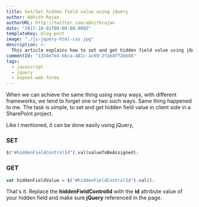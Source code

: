 ```yaml
---
title: Get/Set hidden field value using jQuery
author: Abhith Rajan
authorURL: http://twitter.com/abhithrajan
date: "2017-10-01T00:00:00.000Z"
templateKey: blog-post
image: "./js-jquery-html-css.jpg"
description: >-
  This article explains how to set and get hidden field value using jQuery.
commentId: "1354e7e4-bbca-481c-ac69-2fab4ff2bbd8"
tags:
  - javascript
  - jquery
  - aspnet-web-forms
---
```


When we can achieve the same thing using many ways, with different frameworks, we tend to forget one or two such ways. Same thing happened to me. The task is simple, to set and get hidden field value in client side in a SharePoint project.

Like I mentioned, it can be done easily using jQuery,

### SET

```js
$("#hiddenFieldControlId").val(valueToBeAssigned);
```

### GET

```js
var hiddenFieldValue = $("#hiddenFieldControlId").val();
```

That's it. Replace the **hiddenFieldControlId** with the **id** attribute value of your hidden field and make sure **jQuery** referenced in the page.
